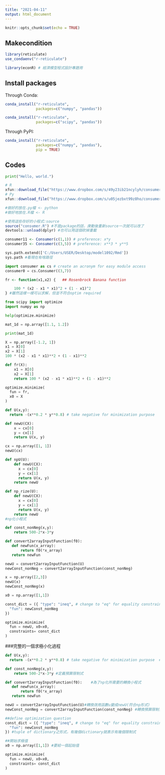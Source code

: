 ---
title: "2021-04-11"
output: html_document
---

```{r setup, include=FALSE}
knitr::opts_chunk$set(echo = TRUE)
```

## Makecondition

```{r makecondition}
library(reticulate)
use_condaenv("r-reticulate")

library(econR) # 經濟模型程式設計專題用
```

## Install packages

Through Conda:
```{r, eval=F}
conda_install("r-reticulate",
              packages=c("numpy", "pandas"))
```

```{r, eval=F}
conda_install("r-reticulate",
              packages=c("scipy", "pandas"))
```

Through PyPI:
```{r, eval=FALSE}
conda_install("r-reticulate",
              packages=c("numpy", "pandas"),
              pip = TRUE)
```


## Codes

```{python}
print("Hello, world.")
```

```{r}
# R
xfun::download_file("https://www.dropbox.com/s/49y23ib21ncylyh/consumer.R?dl=1")
# Py
xfun::download_file("https://www.dropbox.com/s/u05jezbxt99z8ho/consumer.py?dl=1")

#做好的放在.py檔 <- python
#做好地放在.R檔 <- R
```

```{r}
#使用這些存好的小程式:source
source("consumer.R") #不是package的話，庚動後重新source一次就可以改了
devtools::unload(dplyr) #也可以用這個砍掉重載

consumer11 <- Consumer(c(1,1)) # preference: x*y
consumer35 <- Consumer(c(3,5)) # preference: x**3 * y**5
```


```{python}
sys.path.extend(['C:/Users/USER/Desktop/model1092/Rmd'])
sys.path #看現在有啥路徑
```

```{python}
import consumer as cs # create an acronym for easy module access
consumer0 = cs.Consumer((3,7))
```

```{r}
fr <- function(x1,x2) {   ## Rosenbrock Banana function

    100 * (x2 - x1 * x1)^2 + (1 - x1)^2
} #雖然這樣一樣可以求解，但並不符合optim required
```

```{python}
from scipy import optimize
import numpy as np

help(optimize.minimize)
```

```{python}
mat_1d = np.array([1.1, 1.2])

print(mat_1d)
```

```{python}
X = np.array([-1.2, 1])
x1 = X[0]
x2 = X[1]
100 * (x2 - x1 * x1)**2 + (1 - x1)**2
```

```{python}
def fr(X):
    x1 = X[0]
    x2 = X[1]
    return 100 * (x2 - x1 * x1)**2 + (1 - x1)**2

```

```{python}
optimize.minimize(
  fun = fr,
  x0 = X
)
```

```{python}
def U(x,y):
  return -(x**0.2 * y**0.8) # take negative for minimization purpose
```

```{python}
def newU(CX):
    x = cx[0]
    y = cx[1]
    return U(x, y)
```

```{python}
cx = np.array([1, 1])
newU(cx)
```

```{python}
def npU(U):
    def newU(CX):
      x = cx[0]
      y = cx[1]
      return U(x, y)
    return newU
```

```{python}
def np_rize(U):   
    def newU(CX):
      x = cx[0]
      y = cx[1]
      return U(x, y)
    return newU
#np化小程式
```



```{python}
def const_nonNeg(x,y):
    return 500-2*x-3*y
```

```{python}
def convert2arrayInputFunction(f0):
   def newFun(x_array):
       return f0(*x_array)
   return newFun
```

```{python}
newU = convert2arrayInputFunction(U)
newConst_nonNeg = convert2arrayInputFunction(const_nonNeg)

x = np.array([2,3])
newU(x)
newConst_nonNeg(x)
```

```{python}
x0 = np.array([1,1])

const_dict = ({ "type": "ineq", # change to "eq" for equality constraint
  "fun": newConst_nonNeg
})

optimize.minimize(
  fun = newU, x0=x0,
  constraints= const_dict
)
```

###完整的一個求極小化過程
```{python}
def U(x,y):
  return -(x**0.2 * y**0.8) # take negative for minimization purpose  #定義效用函數

def const_nonNeg(x,y):
    return 500-2*x-3*y #定義預算限制式

def convert2arrayInputFunction(f0):    #為了np化所需要的轉換小程式
   def newFun(x_array):
       return f0(*x_array)
   return newFun

newU = convert2arrayInputFunction(U)#轉換效用函數u變成newU(符合np形式)
newConst_nonNeg = convert2arrayInputFunction(const_nonNeg) #轉換預算限制式const變成newconst(符合np形式)

##define optimization question
const_dict = ({ "type": "ineq", # change to "eq" for equality constraint 指可不可以在線上
  "fun": newConst_nonNeg
}) #tuple of dictionary之形式，有幾個dictionary就表示有幾個限制式

##開始求極值
x0 = np.array([1,1]) #要給一個起始值

optimize.minimize(
  fun = newU, x0=x0,
  constraints= const_dict
)
```

